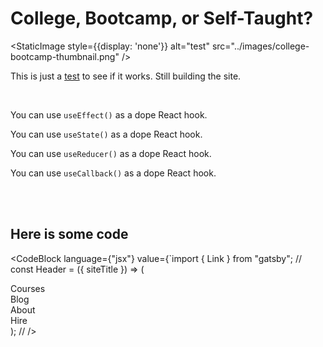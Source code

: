 
<SEO title="College, Bootcamp, or Self-Taught" />

# College, Bootcamp, or Self-Taught? 
<BlogDetails date="April 20th, 2021" time="3 min read" />


<StaticImage style={{display: 'none'}} alt="test" src="../images/college-bootcamp-thumbnail.png" />
<Box pb={10} />

This is just a <a href="http://example.com/" target="_blank">test</a> to see if it works. Still building the site. 

<br/>

You can use `useEffect()` as a dope React hook.

You can use `useState()` as a dope React hook.

You can use `useReducer()` as a dope React hook.

You can use `useCallback()` as a dope React hook.

<br/>
<br/>

## Here is some code
<CodeBlock
  language={"jsx"}
  value={`import { Link } from "gatsby";
//
const Header = ({ siteTitle }) => (
  <div>
    <div className="dark">
      <div className="logo_wrapper">
        <Link
          to="/"
          style={{
            color: "white",
            textDecoration: "none"
          }}
        >
          <Box
            sx={{
              maxWidth: ["85%", 450],
              mx: "auto",
              mt: [2, 0],
              transition: ["none", "all 0.5s"],
              "&:hover": { transform: ["none", "scale(1.1, 1.1)"] }
            }}
          >
            <StaticImage
              src="../images/tde_logo_long_dark.png"
              alt="the dev experience - learn to code"
            />
          </Box>
        </Link>
      </div>
    </div>
    <div className="nav_border">
      <div className="nav_grid">
        <div>
          <Link to="/courses" className="nav-item red">
            Courses
          </Link>
        </div>
        <div>
          <Link to="/blog" className="nav-item yellow">
            Blog
          </Link>
        </div>
        <div>
          <Link to="/about" className="nav-item blue">
            About
          </Link>
        </div>
        <div>
          <Link to="/hire" className="nav-item green">
            Hire
          </Link>
        </div>
      </div>
    </div>
  </div>
);
//
/>
